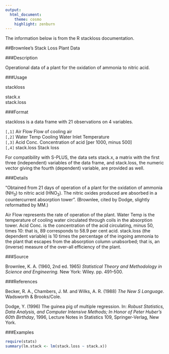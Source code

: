```yaml
---
output:
  html_document:
    theme: cosmo
    highlight: zenburn
---
```


The information below is from the R stackloss documentation. 

##Brownlee's Stack Loss Plant Data
  
###Description

Operational data of a plant for the oxidation of ammonia to nitric acid.

###Usage

stackloss

stack.x  
stack.loss 
  
###Format

stackloss is a data frame with 21 observations on 4 variables.

`[,1]`    Air Flow	    Flow of cooling air  
`[,2]`	Water Temp	    Cooling Water Inlet Temperature  
`[,3]`	Acid Conc.	    Concentration of acid [per 1000, minus 500]        
`[,4]`	stack.loss	    Stack loss   

For compatibility with S-PLUS, the data sets stack.x, a matrix with the first three (independent) variables of the data frame, and stack.loss, the numeric vector giving the fourth (dependent) variable, are provided as well.

###Details

“Obtained from 21 days of operation of a plant for the oxidation of ammonia (NH<sub>3</sub>) to nitric acid (HNO<sub>3</sub>). The nitric oxides produced are absorbed in a countercurrent absorption tower”. (Brownlee, cited by Dodge, slightly reformatted by MM.)

Air Flow represents the rate of operation of the plant. Water Temp is the temperature of cooling water circulated through coils in the absorption tower. Acid Conc. is the concentration of the acid circulating, minus 50, times 10: that is, 89 corresponds to 58.9 per cent acid. stack.loss (the dependent variable) is 10 times the percentage of the ingoing ammonia to the plant that escapes from the absorption column unabsorbed; that is, an (inverse) measure of the over-all efficiency of the plant.

###Source

Brownlee, K. A. (1960, 2nd ed. 1965) *Statistical Theory and Methodology in Science and Engineering.* New York: Wiley. pp. 491–500.

###References

Becker, R. A., Chambers, J. M. and Wilks, A. R. (1988) *The New S Language*. Wadsworth & Brooks/Cole.

Dodge, Y. (1996) The guinea pig of multiple regression. In: *Robust Statistics, Data Analysis, and Computer Intensive Methods; In Honor of Peter Huber's 60th Birthday*, 1996, Lecture Notes in Statistics 109, Springer-Verlag, New York.

###Examples

```r
require(stats)  
summary(lm.stack <- lm(stack.loss ~ stack.x))
```

